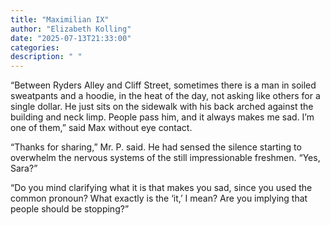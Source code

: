 ```yaml
---
title: "Maximilian IX"
author: "Elizabeth Kolling"
date: "2025-07-13T21:33:00"
categories: 
description: " "
---
```



"Between Ryders Alley and Cliff Street, sometimes there is a man in soiled sweatpants and a hoodie, in the heat of the day, not asking like others for a single dollar. He just sits on the sidewalk with his back arched against the building and neck limp. People pass him, and it always makes me sad. I'm one of them," said Max without eye contact. 

"Thanks for sharing," Mr. P. said. He had sensed the silence starting to overwhelm the nervous systems of the still impressionable freshmen. "Yes, Sara?"

"Do you mind clarifying what it is that makes you sad, since you used the common pronoun? What exactly is the 'it,' I mean? Are you implying that people should be stopping?"

